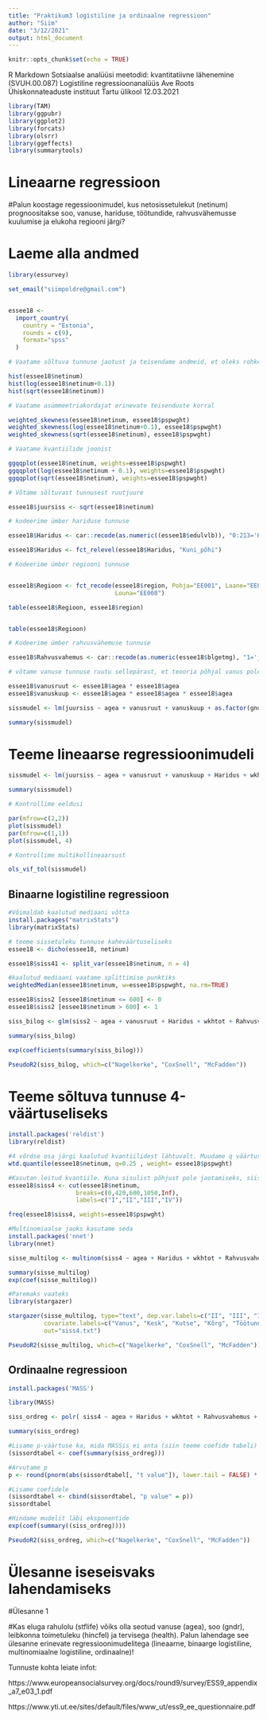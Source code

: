 ```yaml
---
title: "Praktikum3 logistiline ja ordinaalne regressioon"
author: "Siim"
date: "3/12/2021"
output: html_document
---
```


```r
knitr::opts_chunk$set(echo = TRUE)
```

R Markdown
Sotsiaalse analüüsi meetodid: kvantitatiivne lähenemine (SVUH.00.087)
Logistiline regressioonanalüüs
Ave Roots
Ühiskonnateaduste instituut
Tartu ülikool
12.03.2021

```r
library(TAM)
library(ggpubr)
library(ggplot2)
library(forcats)
library(olsrr)
library(ggeffects)
library(summarytools)
```

# Lineaarne regressioon

#Palun koostage regessioonimudel, kus netosissetulekut (netinum) prognoositakse soo, vanuse, hariduse, töötundide, rahvusvähemusse kuulumise ja elukoha regiooni järgi?

# Laeme alla andmed

```r
library(essurvey)

set_email("siimpoldre@gmail.com")


essee18 <-
  import_country(
    country = "Estonia",
    rounds = c(9),
    format="spss"
  )
```
```r
# Vaatame sõltuva tunnuse jaotust ja teisendame andmeid, et oleks rohkem normaaljaotus

hist(essee18$netinum)
hist(log(essee18$netinum+0.1))
hist(sqrt(essee18$netinum))
```


```r
# Vaatame asümmeetriakordajat erinevate teisenduste korral

weighted_skewness(essee18$netinum, essee18$pspwght)
weighted_skewness(log(essee18$netinum+0.1), essee18$pspwght)
weighted_skewness(sqrt(essee18$netinum), essee18$pspwght)
```


```r
# Vaatame kvantiilide joonist

ggqqplot(essee18$netinum, weights=essee18$pspwght)
ggqqplot(log(essee18$netinum + 0.1), weights=essee18$pspwght)
ggqqplot(sqrt(essee18$netinum), weights=essee18$pspwght)
```

```r
# Võtame sõltuvast tunnusest ruutjuure

essee18$juursiss <- sqrt(essee18$netinum)
```

```r
# kodeerime ümber hariduse tunnuse

essee18$Haridus <- car::recode(as.numeric((essee18$edulvlb)), "0:213='Kuni_põhi'; 229='Kutse'; 313='Kesk'; 321:423='Kutse'; 520:800='Kõrg'; 5555=NA")

essee18$Haridus <- fct_relevel(essee18$Haridus, "Kuni_põhi")
```

```r
# Kodeerime ümber regiooni tunnuse


essee18$Regioon <- fct_recode(essee18$region, Pohja="EE001", Laane="EE004", Kesk="EE006", Kirde="EE007",
                              Louna="EE008")

table(essee18$Regioon, essee18$region)


table(essee18$Regioon)
```


```r
# Kodeerime ümber rahvusvähemuse tunnuse

essee18$Rahvusvahemus <- car::recode(as.numeric(essee18$blgetmg), "1='jah'; 2='ei'")
```

```r
# võtame vanuse tunnuse ruutu sellepärast, et teooria põhjal vanus pole sissetulekuga lineaarselt seotud.

essee18$vanusruut <- essee18$agea * essee18$agea
essee18$vanuskuup <- essee18$agea * essee18$agea * essee18$agea
```

```r
sissmudel <- lm(juursiss ~ agea + vanusruut + vanuskuup + as.factor(gndr)+ Haridus + wkhtot + Rahvusvahemus + Regioon, data=essee18, weights=pspwght)

summary(sissmudel)

```


# Teeme lineaarse regressioonimudeli

```r
sissmudel <- lm(juursiss ~ agea + vanusruut + vanuskuup + Haridus + wkhtot + Rahvusvahemus + Regioon, data=essee18, weights=pspwght)

summary(sissmudel)
```

```r
# Kontrollime eeldusi

par(mfrow=c(2,2))
plot(sissmudel)
par(mfrow=c(1,1))
plot(sissmudel, 4)
```

```r
# Kontrollime multikollineaarsust

ols_vif_tol(sissmudel)
```

## Binaarne logistiline regressioon

```r
#Võimaldab kaalutud mediaani võtta
install.packages("matrixStats")
library(matrixStats)

# teeme sissetuleku tunnuse kaheväärtuseliseks
essee18 <- dicho(essee18, netinum)

essee18$siss41 <- split_var(essee18$netinum, n = 4)

#kaalutud mediaani vaatame splittimise punktiks
weightedMedian(essee18$netinum, w=essee18$pspwght, na.rm=TRUE)

essee18$siss2 [essee18$netinum <= 600] <- 0
essee18$siss2 [essee18$netinum > 600] <- 1
```


```r
siss_bilog <- glm(siss2 ~ agea + vanusruut + Haridus + wkhtot + Rahvusvahemus + Regioon, family=binomial(link="logit"), data=essee18, weights=pspwght)

summary(siss_bilog)

exp(coefficients(summary(siss_bilog)))

PseudoR2(siss_bilog, which=c("Nagelkerke", "CoxSnell", "McFadden"))
```


# Teeme sõltuva tunnuse 4-väärtuseliseks

```r
install.packages('reldist')
library(reldist)

#4 võrdse osa järgi kaalutud kvantiilidest lähtuvalt. Muudame q väärtust, et vaadata kus kõigi kaalutud kvantiilide piirväärtused on
wtd.quantile(essee18$netinum, q=0.25 , weight= essee18$pspwght)

#Kasutan leitud kvantiile. Kuna sisulist põhjust pole jaotamiseks, siis vaatame kvantiile. Mõne teise tunnuse puhul (nt rahulolu vms) võiks lõikepunktid olla sisulise põhjendusega.
essee18$siss4 <- cut(essee18$netinum, 
                   breaks=c(0,420,600,1050,Inf), 
                   labels=c("I","II","III","IV"))

freq(essee18$siss4, weights=essee18$pspwght)
```

```r
#Multinomiaalse jaoks kasutame seda
install.packages('nnet')
library(nnet)

sisse_multilog <- multinom(siss4 ~ agea + Haridus + wkhtot + Rahvusvahemus + Regioon, weights=pspwght, data=essee18)

summary(sisse_multilog)
exp(coef(sisse_multilog))

#Paremaks vaateks
library(stargazer)

stargazer(sisse_multilog, type="text", dep.var.labels=c("II", "III", "IV"), 
          covariate.labels=c("Vanus", "Kesk", "Kutse", "Kõrg", "Töötunnid","Rahvusvähemus", "Lääne-Eesti", "Kesk-Eesti", "Kirde-Eesti", "Lõuna-Eesti", "Vabaliige"),
          out="siss4.txt")

PseudoR2(sisse_multilog, which=c("Nagelkerke", "CoxSnell", "McFadden"))
```


## Ordinaalne regressioon

```r
install.packages('MASS')

library(MASS)

siss_ordreg <- polr( siss4 ~ agea + Haridus + wkhtot + Rahvusvahemus + Regioon, weights=pspwght, data = essee18, Hess=TRUE)

summary(siss_ordreg)
```


```r
#Lisame p-väärtuse ka, mida MASSis ei anta (siin teeme coefide tabeli) 
(sissordtabel <- coef(summary(siss_ordreg)))

#Arvutame p
p <- round(pnorm(abs(sissordtabel[, "t value"]), lower.tail = FALSE) * 2, 3)

#Lisame coefidele
(sissordtabel <- cbind(sissordtabel, "p value" = p))
sissordtabel

```

```r
#Hindame mudelit läbi eksponentide
exp(coef(summary((siss_ordreg))))
```

```r
PseudoR2(siss_ordreg, which=c("Nagelkerke", "CoxSnell", "McFadden"))
```

# Ülesanne iseseisvaks lahendamiseks

#Ülesanne 1

#Kas eluga rahulolu (stflife) võiks olla seotud vanuse (agea), soo (gndr), leibkonna toimetuleku (hincfel) ja tervisega (health). Palun lahendage see ülesanne erinevate regressioonimudelitega (lineaarne, binaarge logistiline, multinomiaalne logistiline, ordinaalne)!

Tunnuste kohta leiate infot:
  
https://www.europeansocialsurvey.org/docs/round9/survey/ESS9_appendix_a7_e03_1.pdf

https://www.yti.ut.ee/sites/default/files/www_ut/ess9_ee_questionnaire.pdf

